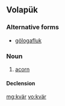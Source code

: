 ==Volapük==

===Alternative forms===
*[[gölogafluk]]

===Noun===
{{vo-noun}}

# [[acorn]]

====Declension====
{{vo-decl-noun}}

[[mg:kvär]]
[[vo:kvär]]